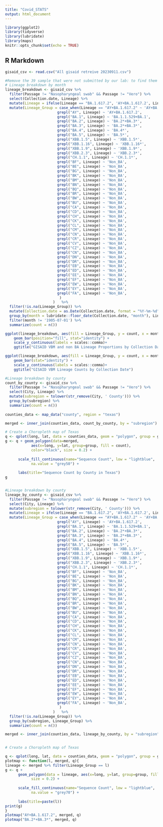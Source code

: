 ```yaml
---
title: "Covid_STATS"
output: html_document
---
```


```r
library(ggplot2)
library(tidyverse)
library(lubridate)
library(maps) 
knitr::opts_chunk$set(echo = TRUE)
```

## R Markdown
```r
gisaid_csv <- read.csv("All gisaid retreive 20230911.csv")
```

```r

#Remove the 39 sample that were not submitted by our lab: to find them filter the Passage column to select Nasopharyngeal swab and Vero then remove those rows. 
# Lineage breakdown by month
lineage_breakdown <- gisaid_csv %>% 
  filter(Passage != "Nasopharyngeal swab" && Passage != "Vero") %>%
  select(Collection.date, Lineage) %>%
  mutate(Lineage = ifelse(Lineage == "BA.1.617.2", 'AY+BA.1.617.2', Lineage)) %>%
  mutate(Lineage_Group = case_when(Lineage == "AY+BA.1.617.2" ~ 'AY+BA.1.617.2',
                        grepl("AY", Lineage) ~ 'AY+BA.1.617.2',
                        grepl("BA.1", Lineage) ~ 'BA.1.1.529+BA.1',
                        grepl("BA.2", Lineage) ~ 'BA.2*+BA.3*',
                        grepl("BA.3", Lineage) ~ 'BA.2*+BA.3*',
                        grepl("BA.4", Lineage) ~ 'BA.4*',
                        grepl("BA.5", Lineage) ~ 'BA.5*',
                        grepl("XBB.1.5", Lineage) ~ 'XBB.1.5*',
                        grepl("XBB.1.16", Lineage) ~ 'XBB.1.16*',
                        grepl("XBB.1.9", Lineage) ~ 'XBB.1.9*',
                        grepl("XBB.2.3", Lineage) ~ 'XBB.2.3*',
                        grepl("CH.1.1", Lineage) ~ 'CH.1.1*',
                        grepl("BF", Lineage) ~ 'Non_BA',
                        grepl("BE", Lineage) ~ 'Non_BA',
                        grepl("BG", Lineage) ~ 'Non_BA',
                        grepl("BK", Lineage) ~ 'Non_BA',
                        grepl("BM", Lineage) ~ 'Non_BA',
                        grepl("BN", Lineage) ~ 'Non_BA',
                        grepl("BQ", Lineage) ~ 'Non_BA',
                        grepl("BR", Lineage) ~ 'Non_BA',
                        grepl("BW", Lineage) ~ 'Non_BA',
                        grepl("BU", Lineage) ~ 'Non_BA',
                        grepl("CA", Lineage) ~ 'Non_BA',
                        grepl("CD", Lineage) ~ 'Non_BA',
                        grepl("CH", Lineage) ~ 'Non_BA',
                        grepl("CK", Lineage) ~ 'Non_BA',
                        grepl("CL", Lineage) ~ 'Non_BA',
                        grepl("CM", Lineage) ~ 'Non_BA',
                        grepl("CN", Lineage) ~ 'Non_BA',
                        grepl("CR", Lineage) ~ 'Non_BA',
                        grepl("CV", Lineage) ~ 'Non_BA',
                        grepl("CZ", Lineage) ~ 'Non_BA',
                        grepl("CN", Lineage) ~ 'Non_BA',
                        grepl("DN", Lineage) ~ 'Non_BA',
                        grepl("DR", Lineage) ~ 'Non_BA',
                        grepl("EB", Lineage) ~ 'Non_BA',
                        grepl("ED", Lineage) ~ 'Non_BA',
                        grepl("EE", Lineage) ~ 'Non_BA',
                        grepl("EF", Lineage) ~ 'Non_BA',
                        grepl("EW", Lineage) ~ 'Non_BA',
                        grepl("EY", Lineage) ~ 'Non_BA',
                        grepl("FA", Lineage) ~ 'Non_BA',
                         )
                      )   %>%
  filter(!is.na(Lineage_Group)) %>%
  mutate(Collection.date = as.Date(Collection.date, format = "%Y-%m-%d")) %>%
  group_by(month = lubridate::floor_date(Collection.date, "month"), Lineage_Group) %>%
  filter(month != '1905-07-01') %>%
  summarize(count = n())

ggplot(lineage_breakdown, aes(fill = Lineage_Group, y = count, x = month)) + 
    geom_bar(position="fill", stat="identity") +
    scale_y_continuous(labels = scales::comma)+
    ggtitle("GISAID VBM and non BA Lineage Proportions by Collection Date")

ggplot(lineage_breakdown, aes(fill = Lineage_Group, y = count, x = month, label = count)) + 
    geom_bar(stat="identity") +
    scale_y_continuous(labels = scales::comma)+
    ggtitle("GISAID VBM Lineage Counts by Collection Date")
```

```r
#Lineage breakdown by county
count_by_county <- gisaid_csv %>% 
  filter(Passage != "Nasopharyngeal swab" && Passage != "Vero") %>%
  select(City, Lineage) %>%
  mutate(subregion = tolower(str_remove(City, ' County'))) %>%
  group_by(subregion) %>%
  summarize(count = n())
  
counties_data <- map_data("county", region = "texas")

merged <- inner_join(counties_data, count_by_county, by = "subregion")

# Create a Choropleth map of Texas
q <- qplot(long, lat, data = counties_data, geom = "polygon", group = group, fill = group)
g <- q + geom_polygon(data=merged, 
            aes(x=long, y=lat, group=group, fill = count), 
            color="black", size = 0.2) + 
  
      scale_fill_continuous(name="Sequence Count", low = "lightblue", 
            na.value = "grey50") +
  
      labs(title="Sequence Count by County in Texas") 
g


#Lineage breakdown by county
lineage_by_county <- gisaid_csv %>% 
  filter(Passage != "Nasopharyngeal swab" && Passage != "Vero") %>%
  select(City, Lineage) %>%
  mutate(subregion = tolower(str_remove(City, ' County'))) %>%
  mutate(Lineage = ifelse(Lineage == "BA.1.617.2", 'AY+BA.1.617.2', Lineage)) %>%
  mutate(Lineage_Group = case_when(Lineage == "AY+BA.1.617.2" ~ 'AY+BA.1.617.2',
                        grepl("AY", Lineage) ~ 'AY+BA.1.617.2',
                        grepl("BA.1", Lineage) ~ 'BA.1.1.529+BA.1',
                        grepl("BA.2", Lineage) ~ 'BA.2*+BA.3*',
                        grepl("BA.3", Lineage) ~ 'BA.2*+BA.3*',
                        grepl("BA.4", Lineage) ~ 'BA.4*',
                        grepl("BA.5", Lineage) ~ 'BA.5*',
                        grepl("XBB.1.5", Lineage) ~ 'XBB.1.5*',
                        grepl("XBB.1.16", Lineage) ~ 'XBB.1.16*',
                        grepl("XBB.1.9", Lineage) ~ 'XBB.1.9*',
                        grepl("XBB.2.3", Lineage) ~ 'XBB.2.3*',
                        grepl("CH.1.1", Lineage) ~ 'CH.1.1*',
                        grepl("BF", Lineage) ~ 'Non_BA',
                        grepl("BE", Lineage) ~ 'Non_BA',
                        grepl("BG", Lineage) ~ 'Non_BA',
                        grepl("BK", Lineage) ~ 'Non_BA',
                        grepl("BM", Lineage) ~ 'Non_BA',
                        grepl("BN", Lineage) ~ 'Non_BA',
                        grepl("BQ", Lineage) ~ 'Non_BA',
                        grepl("BR", Lineage) ~ 'Non_BA',
                        grepl("BW", Lineage) ~ 'Non_BA',
                        grepl("BU", Lineage) ~ 'Non_BA',
                        grepl("CA", Lineage) ~ 'Non_BA',
                        grepl("CD", Lineage) ~ 'Non_BA',
                        grepl("CH", Lineage) ~ 'Non_BA',
                        grepl("CK", Lineage) ~ 'Non_BA',
                        grepl("CL", Lineage) ~ 'Non_BA',
                        grepl("CM", Lineage) ~ 'Non_BA',
                        grepl("CN", Lineage) ~ 'Non_BA',
                        grepl("CR", Lineage) ~ 'Non_BA',
                        grepl("CV", Lineage) ~ 'Non_BA',
                        grepl("CZ", Lineage) ~ 'Non_BA',
                        grepl("CN", Lineage) ~ 'Non_BA',
                        grepl("DN", Lineage) ~ 'Non_BA',
                        grepl("DR", Lineage) ~ 'Non_BA',
                        grepl("EB", Lineage) ~ 'Non_BA',
                        grepl("ED", Lineage) ~ 'Non_BA',
                        grepl("EE", Lineage) ~ 'Non_BA',
                        grepl("EF", Lineage) ~ 'Non_BA',
                        grepl("EW", Lineage) ~ 'Non_BA',
                        grepl("EY", Lineage) ~ 'Non_BA',
                        grepl("FA", Lineage) ~ 'Non_BA',
                         )
                      )   %>%
  filter(!is.na(Lineage_Group)) %>%
  group_by(subregion, Lineage_Group) %>%
  summarize(count = n())

merged <- inner_join(counties_data, lineage_by_county, by = "subregion")
  

# Create a Choropleth map of Texas

q <- qplot(long, lat, data = counties_data, geom = "polygon", group = group, fill = group)
plotmap <- function(l, merged, q){
lineage <- merged %>% filter(Lineage_Group == l)
g <- q +
      geom_polygon(data = lineage, aes(x=long, y=lat, group=group, fill = count), 
            size = 0.2) + 
  
      scale_fill_continuous(name="Sequence Count", low = "lightblue",
            na.value = "grey70") +
  
      labs(title=paste(l))
print(g)
}
plotmap("AY+BA.1.617.2", merged, q)
plotmap("BA.2*+BA.3*", merged, q)

```